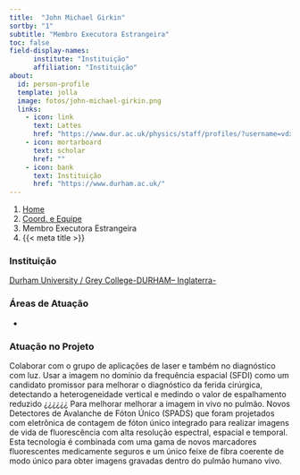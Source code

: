 ```yaml
---
title:  "John Michael Girkin"
sortby: "1"
subtitle: "Membro Executora Estrangeira"
toc: false
field-display-names:
      institute: "Instituição"
      affiliation: "Instituição"
about:
  id: person-profile
  template: jolla
  image: fotos/john-michael-girkin.png
  links:
    - icon: link
      text: Lattes
      href: "https://www.dur.ac.uk/physics/staff/profiles/?username=vdxs54"
    - icon: mortarboard
      text: scholar
      href: ""
    - icon: bank
      text: Instituição
      href: "https://www.durham.ac.uk/"
---
```


```{=html}
<nav aria-label="breadcrumb">
  <ol class="breadcrumb">
    <li class="breadcrumb-item"><a href="../../index.html">Home</a></li>
    <li class="breadcrumb-item"><a href="../coord-equipe.html">Coord. e Equipe</a></li>
    <li class="breadcrumb-item active">Membro Executora Estrangeira</li>
    <li class="breadcrumb-item active" aria-current="page">{{< meta title >}}</li>
  </ol>
</nav>
```
:::{#person-profile}
:::

### Instituição

[Durham University / Grey College-DURHAM-- Inglaterra-](https://www.durham.ac.uk/)

### Áreas de Atuação

-

### Atuação no Projeto

Colaborar com o grupo de aplicações de laser e também no diagnóstico com luz. Usar a imagem no domínio da frequência espacial (SFDI) como um candidato promissor para melhorar o diagnóstico da ferida cirúrgica, detectando a heterogeneidade vertical e medindo o valor de espalhamento reduzido ¿¿¿¿¿¿ Para melhorar melhorar a imagem in vivo no pulmão. Novos Detectores de Avalanche de Fóton Único (SPADS) que foram projetados com eletrônica de contagem de fóton único integrado para realizar imagens de vida de fluorescência com alta resolução espectral, espacial e temporal. Esta tecnologia é combinada com uma gama de novos marcadores fluorescentes medicamente seguros e um único feixe de fibra coerente de modo único para obter imagens gravadas dentro do pulmão humano vivo.
